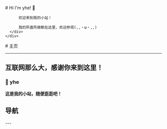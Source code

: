 
<BaseLayout title="Home">
  <BaseCard title="Home">
    <div class="flex">
      <div class="p-6">
          # Hi I'm yhe! 👋

          欢迎来到我的小站！

          我的所喜所做都在这里，欢迎参观(,,・ω・,,)
      </div>
    </div>

  </BaseCard>

  <BaseCard title="Home" image="/index.webp">
# 主页

---

## 互联网那么大，感谢你来到这里！

### 🧊 yhe

**这是我的小站，随便逛逛吧！**


## 导航
<div class="grid grid-cols-2 gap-4">
  <LinkCard
    title="博客"
    img="https://cdn.pixabay.com/photo/2023/10/05/11/57/book-8295812_640.jpg"
    desc="生活的记录"
    url="/blog"
    target = "_self"
  />
  <LinkCard
    title="项目"
    img="https://cdn.pixabay.com/photo/2016/11/19/22/52/coding-1841550_640.jpg"
    desc="各种小玩具"
    url="/project"
    target = "_self"
  />
  <LinkCard
    title="关于"
    img="https://cdn.pixabay.com/photo/2018/02/15/14/37/paper-3155438_640.jpg"
    desc="我对我的了解"
    url="/about"
    target = "_self"
  />
  <LinkCard
    title="友链"
    img="https://cdn.pixabay.com/photo/2022/01/11/21/48/link-6931554_640.png"
    desc="志同道合的朋友们"
    url="/friend"
    target = "_self"
  />
</div>
---
  </BaseCard>
</BaseLayout>
